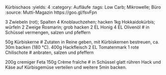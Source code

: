 Kürbischaos
:yields: 4
:category: Aufläufe
:tags: Low Carb; Mikrowelle; Büro
:source: Mutti-Magazin https://goo.gl/fsvFpn

3 Zwiebeln (rot); Spalten
4 Knoblauchzehen; hacken
1kg Hokkaidokürbis; würfeln
2 Zweige Rosmarin; grob hacken
2 EL Honig
4 EL Olivenöl
# in Schüssel vermengen, salzen und pfeffern


50g Kürbiskerne
# Zutaten in Reine geben, mit Kürbiskernen bestreuen, ca. 30m backen (180 °C).
400g Hackfleisch
2 EL Tomatenmark
1 rote Chilischote
# anbraten, salzen und pfeffern

200g cremiger Feta
150g Crème fraîche
# in Schüssel glatt rühren
  Hack und Käse auf Kürbisgemüse verteilen und weitere 5min backen.


